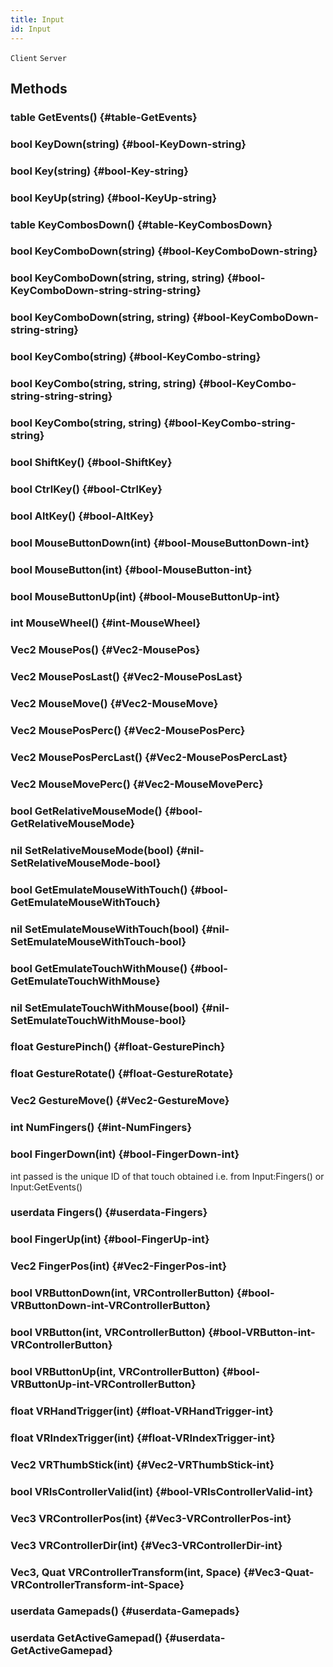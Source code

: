 ```yaml
---
title: Input
id: Input
---
```

`Client`
`Server`

## Methods

### table GetEvents() {#table-GetEvents}

### bool KeyDown(string) {#bool-KeyDown-string}

### bool Key(string) {#bool-Key-string}

### bool KeyUp(string) {#bool-KeyUp-string}

### table KeyCombosDown() {#table-KeyCombosDown}

### bool KeyComboDown(string) {#bool-KeyComboDown-string}

### bool KeyComboDown(string, string, string) {#bool-KeyComboDown-string-string-string}

### bool KeyComboDown(string, string) {#bool-KeyComboDown-string-string}

### bool KeyCombo(string) {#bool-KeyCombo-string}

### bool KeyCombo(string, string, string) {#bool-KeyCombo-string-string-string}

### bool KeyCombo(string, string) {#bool-KeyCombo-string-string}

### bool ShiftKey() {#bool-ShiftKey}

### bool CtrlKey() {#bool-CtrlKey}

### bool AltKey() {#bool-AltKey}

### bool MouseButtonDown(int) {#bool-MouseButtonDown-int}

### bool MouseButton(int) {#bool-MouseButton-int}

### bool MouseButtonUp(int) {#bool-MouseButtonUp-int}

### int MouseWheel() {#int-MouseWheel}

### Vec2 MousePos() {#Vec2-MousePos}

### Vec2 MousePosLast() {#Vec2-MousePosLast}

### Vec2 MouseMove() {#Vec2-MouseMove}

### Vec2 MousePosPerc() {#Vec2-MousePosPerc}

### Vec2 MousePosPercLast() {#Vec2-MousePosPercLast}

### Vec2 MouseMovePerc() {#Vec2-MouseMovePerc}

### bool GetRelativeMouseMode() {#bool-GetRelativeMouseMode}

### nil SetRelativeMouseMode(bool) {#nil-SetRelativeMouseMode-bool}

### bool GetEmulateMouseWithTouch() {#bool-GetEmulateMouseWithTouch}

### nil SetEmulateMouseWithTouch(bool) {#nil-SetEmulateMouseWithTouch-bool}

### bool GetEmulateTouchWithMouse() {#bool-GetEmulateTouchWithMouse}

### nil SetEmulateTouchWithMouse(bool) {#nil-SetEmulateTouchWithMouse-bool}

### float GesturePinch() {#float-GesturePinch}

### float GestureRotate() {#float-GestureRotate}

### Vec2 GestureMove() {#Vec2-GestureMove}

### int NumFingers() {#int-NumFingers}

### bool FingerDown(int) {#bool-FingerDown-int}
int passed is the unique ID of that touch obtained i.e. from Input:Fingers() or Input:GetEvents()

### userdata Fingers() {#userdata-Fingers}

### bool FingerUp(int) {#bool-FingerUp-int}

### Vec2 FingerPos(int) {#Vec2-FingerPos-int}

### bool VRButtonDown(int, VRControllerButton) {#bool-VRButtonDown-int-VRControllerButton}

### bool VRButton(int, VRControllerButton) {#bool-VRButton-int-VRControllerButton}

### bool VRButtonUp(int, VRControllerButton) {#bool-VRButtonUp-int-VRControllerButton}

### float VRHandTrigger(int) {#float-VRHandTrigger-int}

### float VRIndexTrigger(int) {#float-VRIndexTrigger-int}

### Vec2 VRThumbStick(int) {#Vec2-VRThumbStick-int}

### bool VRIsControllerValid(int) {#bool-VRIsControllerValid-int}

### Vec3 VRControllerPos(int) {#Vec3-VRControllerPos-int}

### Vec3 VRControllerDir(int) {#Vec3-VRControllerDir-int}

### Vec3, Quat VRControllerTransform(int, Space) {#Vec3-Quat-VRControllerTransform-int-Space}

### userdata Gamepads() {#userdata-Gamepads}

### userdata GetActiveGamepad() {#userdata-GetActiveGamepad}

